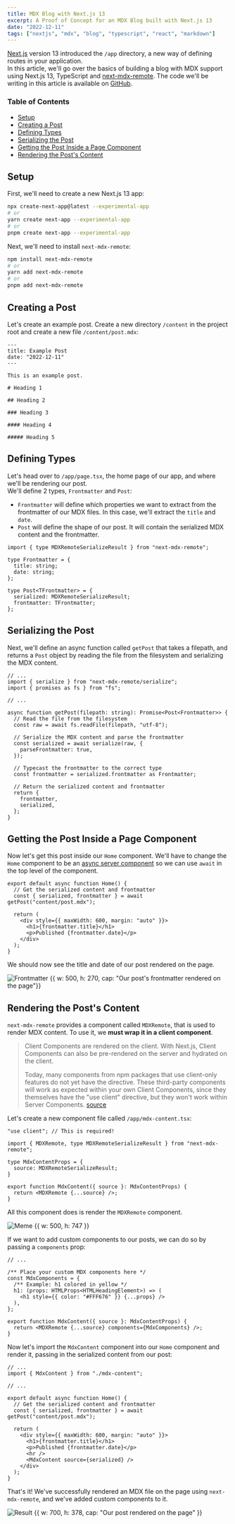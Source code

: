 ```yaml
---
title: MDX Blog with Next.js 13
excerpt: A Proof of Concept for an MDX Blog built with Next.js 13
date: "2022-12-11"
tags: ["nextjs", "mdx", "blog", "typescript", "react", "markdown"]
---
```


[Next.js](https://nextjs.org) version 13 introduced the `/app` directory, a new way of defining routes in your application.  
In this article, we'll go over the basics of building a blog with MDX support using Next.js 13, TypeScript and [next-mdx-remote](https://github.com/hashicorp/next-mdx-remote). The code we'll be writing in this article is available on [GitHub](https://github.com/kfirfitousi/mdx-nextjs-13).

### Table of Contents

- [Setup](#setup)
- [Creating a Post](#creating-a-post)
- [Defining Types](#defining-types)
- [Serializing the Post](#serializing-the-post)
- [Getting the Post Inside a Page Component](#getting-the-post-inside-a-page-component)
- [Rendering the Post's Content](#rendering-the-posts-content)

## Setup

First, we'll need to create a new Next.js 13 app:

```bash
npx create-next-app@latest --experimental-app
# or
yarn create next-app --experimental-app
# or
pnpm create next-app --experimental-app
```

Next, we'll need to install `next-mdx-remote`:

```bash
npm install next-mdx-remote
# or
yarn add next-mdx-remote
# or
pnpm add next-mdx-remote
```

## Creating a Post

Let's create an example post.
Create a new directory `/content` in the project root and create a new file `/content/post.mdx`:

```plaintext:content/post.mdx
---
title: Example Post
date: "2022-12-11"
---

This is an example post.

# Heading 1

## Heading 2

### Heading 3

#### Heading 4

##### Heading 5
```

## Defining Types

Let's head over to `/app/page.tsx`, the home page of our app, and where we'll be rendering our post.  
We'll define 2 types, `Frontmatter` and `Post`:

- `Frontmatter` will define which properties we want to extract from the frontmatter of our MDX files. In this case, we'll extract the `title` and `date`.
- `Post` will define the shape of our post. It will contain the serialized MDX content and the frontmatter.

```tsx:app/page.tsx
import { type MDXRemoteSerializeResult } from "next-mdx-remote";

type Frontmatter = {
  title: string;
  date: string;
};

type Post<TFrontmatter> = {
  serialized: MDXRemoteSerializeResult;
  frontmatter: TFrontmatter;
};
```

## Serializing the Post

Next, we'll define an async function called `getPost` that takes a filepath, and returns a `Post` object by reading the file from the filesystem and serializing the MDX content.

```tsx:app/page.tsx
// ...
import { serialize } from "next-mdx-remote/serialize";
import { promises as fs } from "fs";

// ...

async function getPost(filepath: string): Promise<Post<Frontmatter>> {
  // Read the file from the filesystem
  const raw = await fs.readFile(filepath, "utf-8");

  // Serialize the MDX content and parse the frontmatter
  const serialized = await serialize(raw, {
    parseFrontmatter: true,
  });

  // Typecast the frontmatter to the correct type
  const frontmatter = serialized.frontmatter as Frontmatter;

  // Return the serialized content and frontmatter
  return {
    frontmatter,
    serialized,
  };
}
```

## Getting the Post Inside a Page Component

Now let's get this post inside our `Home` component. We'll have to change the `Home` component to be an [async server component](https://beta.nextjs.org/docs/data-fetching/fetching#asyncawait-in-server-components) so we can use `await` in the top level of the component.

```tsx:app/page.tsx
export default async function Home() {
  // Get the serialized content and frontmatter
  const { serialized, frontmatter } = await getPost("content/post.mdx");

  return (
    <div style={{ maxWidth: 600, margin: "auto" }}>
      <h1>{frontmatter.title}</h1>
      <p>Published {frontmatter.date}</p>
    </div>
  );
}
```

We should now see the title and date of our post rendered on the page.

![Frontmatter {{ w: 500, h: 270, cap: "Our post's frontmatter rendered on the page"}}](/images/web-dev/mdx-nextjs-13/frontmatter.webp)

## Rendering the Post's Content

`next-mdx-remote` provides a component called `MDXRemote`, that is used to render MDX content. To use it, we **must wrap it in a client component**.

> Client Components are rendered on the client. With Next.js, Client Components can also be pre-rendered on the server and hydrated on the client.
>
> Today, many components from npm packages that use client-only features do not yet have the directive. These third-party components will work as expected within your own Client Components, since they themselves have the "use client" directive, but they won't work within Server Components. [source](https://beta.nextjs.org/docs/rendering/server-and-client-components#third-party-packages)

Let's create a new component file called `/app/mdx-content.tsx`:

```tsx:app/mdx-content.tsx
"use client"; // This is required!

import { MDXRemote, type MDXRemoteSerializeResult } from "next-mdx-remote";

type MdxContentProps = {
  source: MDXRemoteSerializeResult;
}

export function MdxContent({ source }: MdxContentProps) {
  return <MDXRemote {...source} />;
}
```

All this component does is render the `MDXRemote` component.

![Meme {{ w: 500, h: 747 }}](/images/web-dev/mdx-nextjs-13/meme.webp)

If we want to add custom components to our posts, we can do so by passing a `components` prop:

```tsx:app/mdx-content.tsx
// ...

/** Place your custom MDX components here */
const MdxComponents = {
  /** Example: h1 colored in yellow */
  h1: (props: HTMLProps<HTMLHeadingElement>) => (
    <h1 style={{ color: "#FFF676" }} {...props} />
  ),
};

export function MdxContent({ source }: MdxContentProps) {
  return <MDXRemote {...source} components={MdxComponents} />;
}
```

Now let's import the `MdxContent` component into our `Home` component and render it, passing in the serialized content from our post:

```tsx:app/page.tsx
// ...
import { MdxContent } from "./mdx-content";

// ...

export default async function Home() {
  // Get the serialized content and frontmatter
  const { serialized, frontmatter } = await getPost("content/post.mdx");

  return (
    <div style={{ maxWidth: 600, margin: "auto" }}>
      <h1>{frontmatter.title}</h1>
      <p>Published {frontmatter.date}</p>
      <hr />
      <MdxContent source={serialized} />
    </div>
  );
}
```

That's it! We've successfully rendered an MDX file on the page using `next-mdx-remote`, and we've added custom components to it.

![Result {{ w: 700, h: 378, cap: "Our post rendered on the page" }}](/images/web-dev/mdx-nextjs-13/result.webp)
